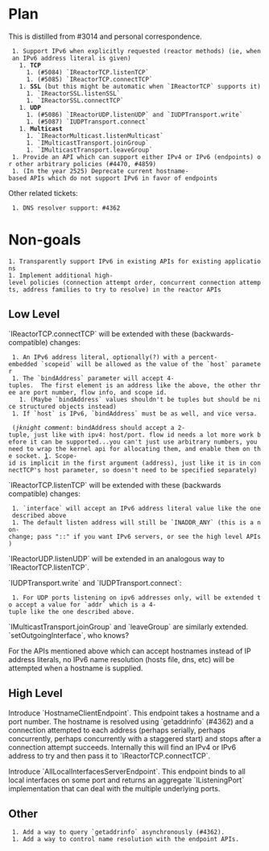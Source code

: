 = Plan =

This is distilled from #3014 and personal correspondence.

  1. Support IPv6 when explicitly requested (reactor methods) (ie, when an IPv6 address literal is given)
    1. '''TCP'''
      1. (#5084) `IReactorTCP.listenTCP`
      1. (#5085) `IReactorTCP.connectTCP`
    1. '''SSL''' (but this might be automatic when `IReactorTCP` supports it)
      1. `IReactorSSL.listenSSL`
      1. `IReactorSSL.connectTCP`
    1. '''UDP'''
      1. (#5086) `IReactorUDP.listenUDP` and `IUDPTransport.write`
      1. (#5087) `IUDPTransport.connect`
    1. '''Multicast'''
      1. `IReactorMulticast.listenMulticast`
      1. `IMulticastTransport.joinGroup`
      1. `IMulticastTransport.leaveGroup`
  1. Provide an API which can support either IPv4 or IPv6 (endpoints) or other arbitrary policies (#4470, #4859)
  1. (In the year 2525) Deprecate current hostname-based APIs which do not support IPv6 in favor of endpoints

Other related tickets:
  1. DNS resolver support: #4362

= Non-goals =

 1. Transparently support IPv6 in existing APIs for existing applications
 1. Implement additional high-level policies (connection attempt order, concurrent connection attempts, address families to try to resolve) in the reactor APIs

== Low Level ==

`IReactorTCP.connectTCP` will be extended with these (backwards-compatible) changes:

  1. An IPv6 address literal, optionally(?) with a percent-embedded `scopeid` will be allowed as the value of the `host` parameter
  1. The `bindAddress` parameter will accept 4-tuples.  The first element is an address like the above, the other three are port number, flow info, and scope id.
    1. (Maybe `bindAddress` values shouldn't be tuples but should be nice structured objects instead)
  1. If `host` is IPv6, `bindAddress` must be as well, and vice versa.

  (''jknight comment'': bindAddress should accept a 2-tuple, just like with ipv4: host/port. flow id needs a lot more work before it can be supported...you can't just use arbitrary numbers, you need to wrap the kernel api for allocating them, and enable them on the socket. [http://xpg.dk/projects/linux-ipv6-flow-label-mangement-api]. Scope-id is implicit in the first argument (address), just like it is in connectTCP's host parameter, so doesn't need to be specified separately)

`IReactorTCP.listenTCP` will be extended with these (backwards compatible) changes:

  1. `interface` will accept an IPv6 address literal value like the one described above
  1. The default listen address will still be `INADDR_ANY` (this is a non-change; pass "::" if you want IPv6 servers, or see the high level APIs)

`IReactorUDP.listenUDP` will be extended in an analogous way to `IReactorTCP.listenTCP`.

`IUDPTransport.write` and `IUDPTransport.connect`:

  1. For UDP ports listening on ipv6 addresses only, will be extended to accept a value for `addr` which is a 4-tuple like the one described above.

`IMulticastTransport.joinGroup` and `leaveGroup` are similarly extended.  `setOutgoingInterface`, who knows?

For the APIs mentioned above which can accept hostnames instead of IP address
literals, no IPv6 name resolution (hosts file, dns, etc) will be attempted when
a hostname is supplied.

== High Level ==

Introduce `HostnameClientEndpoint`.  This endpoint takes a hostname and a port
number.  The hostname is resolved using `getaddrinfo` (#4362) and a connection
attempted to each address (perhaps serially, perhaps concurrently, perhaps
concurrently with a staggered start) and stops after a connection attempt
succeeds.  Internally this will find an IPv4 or IPv6 address to try and then
pass it to `IReactorTCP.connectTCP`.

Introduce `AllLocalInterfacesServerEndpoint`.  This endpoint binds to all local
interfaces on some port and returns an aggregate `IListeningPort` implementation
that can deal with the multiple underlying ports.

== Other ==

  1. Add a way to query `getaddrinfo` asynchronously (#4362).
  1. Add a way to control name resolution with the endpoint APIs.
